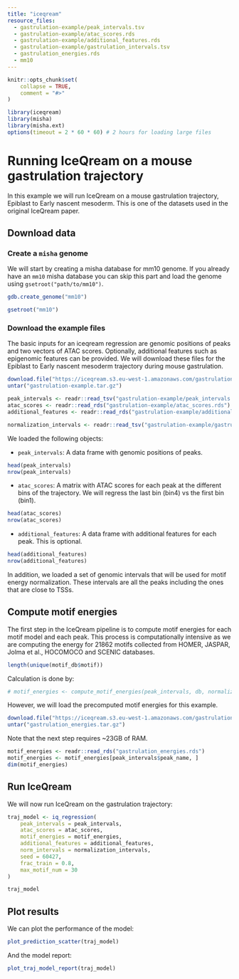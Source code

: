 ```yaml
---
title: "iceqream"
resource_files:
  - gastrulation-example/peak_intervals.tsv
  - gastrulation-example/atac_scores.rds
  - gastrulation-example/additional_features.rds
  - gastrulation-example/gastrulation_intervals.tsv  
  - gastrulation_energies.rds
  - mm10
---
```


```r
knitr::opts_chunk$set(
    collapse = TRUE,
    comment = "#>"
)
```

```r
library(iceqream)
library(misha)
library(misha.ext)
options(timeout = 2 * 60 * 60) # 2 hours for loading large files
```

# Running IceQream on a mouse gastrulation trajectory 

In this example we will run IceQream on a mouse gastrulation trajectory, Epiblast to Early nascent mesoderm. This is one of the datasets used in the original IceQream paper.

## Download data 

### Create a `misha` genome

We will start by creating a misha database for mm10 genome. If you already have an `mm10` misha database you can skip this part and load the genome using `gsetroot("path/to/mm10")`.

```r
gdb.create_genome("mm10")
```

```r
gsetroot("mm10")
```

### Download the example files

The basic inputs for an iceqream regression are genomic positions of peaks and two vectors of ATAC scores. Optionally, additional features such as epigenomic features can be provided. We will download these files for the Epiblast to Early nascent mesoderm trajectory during mouse gastrulation.

<!-- https://iceqream.s3.eu-west-1.amazonaws.com/gastrulation-example.tar.gz -->

```r
download.file("https://iceqream.s3.eu-west-1.amazonaws.com/gastrulation-example.tar.gz", "gastrulation-example.tar.gz")
untar("gastrulation-example.tar.gz")
```

```r
peak_intervals <- readr::read_tsv("gastrulation-example/peak_intervals.tsv", show_col_types = FALSE)
atac_scores <- readr::read_rds("gastrulation-example/atac_scores.rds")
additional_features <- readr::read_rds("gastrulation-example/additional_features.rds")

normalization_intervals <- readr::read_tsv("gastrulation-example/gastrulation_intervals.tsv", show_col_types = FALSE)
```

We loaded the following objects:

- `peak_intervals`: A data frame with genomic positions of peaks.

```r
head(peak_intervals)
nrow(peak_intervals)
```

- `atac_scores`: A matrix with ATAC scores for each peak at the different bins of the trajectory. We will regress the last bin (bin4) vs the first bin (bin1).

```r
head(atac_scores)
nrow(atac_scores)
```

- `additional_features`: A data frame with additional features for each peak. This is optional.

```r
head(additional_features)
nrow(additional_features)
```

In addition, we loaded a set of genomic intervals that will be used for motif energy normalization. These intervals are all the peaks including the ones that are close to TSSs.

## Compute motif energies 

The first step in the IceQream pipeline is to compute motif energies for each motif model and each peak. This process is computationally intensive as we are computing the energy for 21862 motifs collected from HOMER, JASPAR, Jolma et al., HOCOMOCO and SCENIC databases.

```r
length(unique(motif_db$motif))
```

Calculation is done by: 

```r
# motif_energies <- compute_motif_energies(peak_intervals, db, normalization_intervals = normalization_intervals)
```

However, we will load the precomputed motif energies for this example.

```r
download.file("https://iceqream.s3.eu-west-1.amazonaws.com/gastrulation_energies.tar.gz", "gastrulation_energies.tar.gz")
untar("gastrulation_energies.tar.gz")
```

Note that the next step requires ~23GB of RAM.

```r
motif_energies <- readr::read_rds("gastrulation_energies.rds")
motif_energies <- motif_energies[peak_intervals$peak_name, ]
dim(motif_energies)
```

## Run IceQream

We will now run IceQream on the gastrulation trajectory:

```r
traj_model <- iq_regression(
    peak_intervals = peak_intervals,
    atac_scores = atac_scores,
    motif_energies = motif_energies,
    additional_features = additional_features,
    norm_intervals = normalization_intervals,
    seed = 60427,
    frac_train = 0.8,
    max_motif_num = 30
)

traj_model
```

## Plot results

We can plot the performance of the model:

```r
plot_prediction_scatter(traj_model)
```

And the model report:

```r
plot_traj_model_report(traj_model)
```



